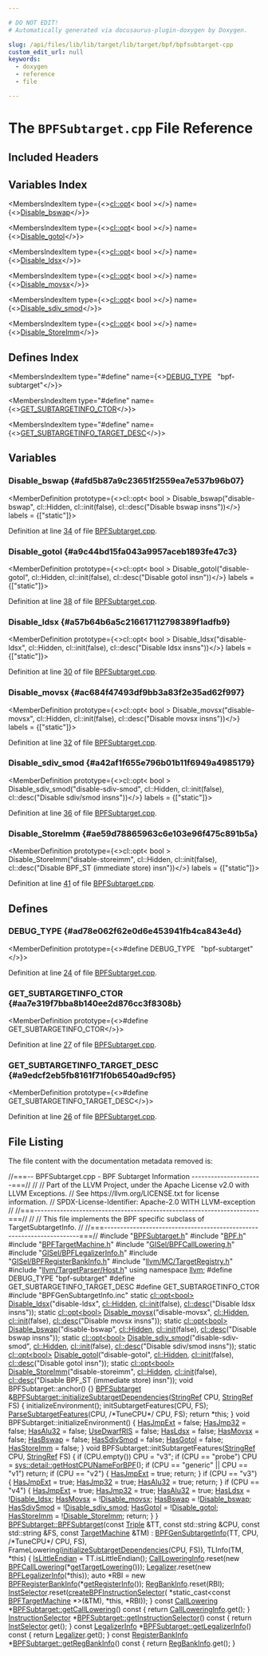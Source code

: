 ```yaml
---

# DO NOT EDIT!
# Automatically generated via docusaurus-plugin-doxygen by Doxygen.

slug: /api/files/lib/lib/target/lib/target/bpf/bpfsubtarget-cpp
custom_edit_url: null
keywords:
  - doxygen
  - reference
  - file

---
```





# The `BPFSubtarget.cpp` File Reference

<DoxygenPage pluginConfig={pluginConfig}>



## Included Headers

<IncludesList>
<IncludesListItem
  filePath="BPFSubtarget.h"
  permalink="/docs/api/files/lib/lib/target/lib/target/bpf/bpfsubtarget-h"
  isLocal="true" />
<IncludesListItem
  filePath="BPF.h"
  permalink="/docs/api/files/lib/lib/target/lib/target/bpf/bpf-h"
  isLocal="true" />
<IncludesListItem
  filePath="BPFTargetMachine.h"
  permalink="/docs/api/files/lib/lib/target/lib/target/bpf/bpftargetmachine-h"
  isLocal="true" />
<IncludesListItem
  filePath="GISel/BPFCallLowering.h"
  permalink="/docs/api/files/lib/lib/target/lib/target/bpf/lib/target/bpf/gisel/bpfcalllowering-h"
  isLocal="true" />
<IncludesListItem
  filePath="GISel/BPFLegalizerInfo.h"
  permalink="/docs/api/files/lib/lib/target/lib/target/bpf/lib/target/bpf/gisel/bpflegalizerinfo-h"
  isLocal="true" />
<IncludesListItem
  filePath="GISel/BPFRegisterBankInfo.h"
  permalink="/docs/api/files/lib/lib/target/lib/target/bpf/lib/target/bpf/gisel/bpfregisterbankinfo-h"
  isLocal="true" />
<IncludesListItem
  filePath="llvm/MC/TargetRegistry.h"
  permalink="/docs/api/files/include/include/llvm/include/llvm/mc/targetregistry-h"
  isLocal="true" />
<IncludesListItem
  filePath="llvm/TargetParser/Host.h"
  permalink="/docs/api/files/include/include/llvm/include/llvm/targetparser/host-h"
  isLocal="true" />
<IncludesListItem
  filePath="BPFGenSubtargetInfo.inc"
  permalink=""
  isLocal="true" />
</IncludesList>

## Variables Index

<MembersIndex>

<MembersIndexItem
  type={<><a href="/docs/api/classes/llvm/cl/opt">cl::opt</a>&lt; bool &gt;</>}
  name={<><a href="#afd5b87a9c23651f2559ea7e537b96b07">Disable&#95;bswap</a></>}>
</MembersIndexItem>

<MembersIndexItem
  type={<><a href="/docs/api/classes/llvm/cl/opt">cl::opt</a>&lt; bool &gt;</>}
  name={<><a href="#a9c44bd15fa043a9957aceb1893fe47c3">Disable&#95;gotol</a></>}>
</MembersIndexItem>

<MembersIndexItem
  type={<><a href="/docs/api/classes/llvm/cl/opt">cl::opt</a>&lt; bool &gt;</>}
  name={<><a href="#a57b64b6a5c216617112798389f1adfb9">Disable&#95;ldsx</a></>}>
</MembersIndexItem>

<MembersIndexItem
  type={<><a href="/docs/api/classes/llvm/cl/opt">cl::opt</a>&lt; bool &gt;</>}
  name={<><a href="#ac684f47493df9bb3a83f2e35ad62f997">Disable&#95;movsx</a></>}>
</MembersIndexItem>

<MembersIndexItem
  type={<><a href="/docs/api/classes/llvm/cl/opt">cl::opt</a>&lt; bool &gt;</>}
  name={<><a href="#a42af1f655e796b01b11f6949a4985179">Disable&#95;sdiv&#95;smod</a></>}>
</MembersIndexItem>

<MembersIndexItem
  type={<><a href="/docs/api/classes/llvm/cl/opt">cl::opt</a>&lt; bool &gt;</>}
  name={<><a href="#ae59d78865963c6e103e96f475c891b5a">Disable&#95;StoreImm</a></>}>
</MembersIndexItem>

</MembersIndex>

## Defines Index

<MembersIndex>

<MembersIndexItem
  type="#define"
  name={<><a href="#ad78e062f62e0d6e453941fb4ca843e4d">DEBUG&#95;TYPE</a>&nbsp;&nbsp;&nbsp;&quot;bpf-subtarget&quot;</>}>
</MembersIndexItem>

<MembersIndexItem
  type="#define"
  name={<><a href="#aa7e319f7bba8b140ee2d876cc3f8308b">GET&#95;SUBTARGETINFO&#95;CTOR</a></>}>
</MembersIndexItem>

<MembersIndexItem
  type="#define"
  name={<><a href="#a9edcf2eb5fb8161f71f0b6540ad9cf95">GET&#95;SUBTARGETINFO&#95;TARGET&#95;DESC</a></>}>
</MembersIndexItem>

</MembersIndex>


<SectionDefinition>

## Variables

### Disable&#95;bswap {#afd5b87a9c23651f2559ea7e537b96b07}

<MemberDefinition
  prototype={<>cl::opt&lt; bool &gt; Disable&#95;bswap(&quot;disable-bswap&quot;, cl::Hidden, cl::init(false), cl::desc(&quot;Disable bswap insns&quot;))</>}
  labels = {["static"]}>

Definition at line <a href="#l00034">34</a> of file <a href="/docs/api/files/lib/lib/target/lib/target/bpf/bpfsubtarget-cpp">BPFSubtarget.cpp</a>.
</MemberDefinition>

### Disable&#95;gotol {#a9c44bd15fa043a9957aceb1893fe47c3}

<MemberDefinition
  prototype={<>cl::opt&lt; bool &gt; Disable&#95;gotol(&quot;disable-gotol&quot;, cl::Hidden, cl::init(false), cl::desc(&quot;Disable gotol insn&quot;))</>}
  labels = {["static"]}>

Definition at line <a href="#l00038">38</a> of file <a href="/docs/api/files/lib/lib/target/lib/target/bpf/bpfsubtarget-cpp">BPFSubtarget.cpp</a>.
</MemberDefinition>

### Disable&#95;ldsx {#a57b64b6a5c216617112798389f1adfb9}

<MemberDefinition
  prototype={<>cl::opt&lt; bool &gt; Disable&#95;ldsx(&quot;disable-ldsx&quot;, cl::Hidden, cl::init(false), cl::desc(&quot;Disable ldsx insns&quot;))</>}
  labels = {["static"]}>

Definition at line <a href="#l00030">30</a> of file <a href="/docs/api/files/lib/lib/target/lib/target/bpf/bpfsubtarget-cpp">BPFSubtarget.cpp</a>.
</MemberDefinition>

### Disable&#95;movsx {#ac684f47493df9bb3a83f2e35ad62f997}

<MemberDefinition
  prototype={<>cl::opt&lt; bool &gt; Disable&#95;movsx(&quot;disable-movsx&quot;, cl::Hidden, cl::init(false), cl::desc(&quot;Disable movsx insns&quot;))</>}
  labels = {["static"]}>

Definition at line <a href="#l00032">32</a> of file <a href="/docs/api/files/lib/lib/target/lib/target/bpf/bpfsubtarget-cpp">BPFSubtarget.cpp</a>.
</MemberDefinition>

### Disable&#95;sdiv&#95;smod {#a42af1f655e796b01b11f6949a4985179}

<MemberDefinition
  prototype={<>cl::opt&lt; bool &gt; Disable&#95;sdiv&#95;smod(&quot;disable-sdiv-smod&quot;, cl::Hidden, cl::init(false), cl::desc(&quot;Disable sdiv/smod insns&quot;))</>}
  labels = {["static"]}>

Definition at line <a href="#l00036">36</a> of file <a href="/docs/api/files/lib/lib/target/lib/target/bpf/bpfsubtarget-cpp">BPFSubtarget.cpp</a>.
</MemberDefinition>

### Disable&#95;StoreImm {#ae59d78865963c6e103e96f475c891b5a}

<MemberDefinition
  prototype={<>cl::opt&lt; bool &gt; Disable&#95;StoreImm(&quot;disable-storeimm&quot;, cl::Hidden, cl::init(false), cl::desc(&quot;Disable BPF&#95;ST (immediate store) insn&quot;))</>}
  labels = {["static"]}>

Definition at line <a href="#l00041">41</a> of file <a href="/docs/api/files/lib/lib/target/lib/target/bpf/bpfsubtarget-cpp">BPFSubtarget.cpp</a>.
</MemberDefinition>

</SectionDefinition>

<SectionDefinition>

## Defines

### DEBUG&#95;TYPE {#ad78e062f62e0d6e453941fb4ca843e4d}

<MemberDefinition
  prototype={<>#define DEBUG&#95;TYPE&nbsp;&nbsp;&nbsp;&quot;bpf-subtarget&quot;</>}>

Definition at line <a href="#l00024">24</a> of file <a href="/docs/api/files/lib/lib/target/lib/target/bpf/bpfsubtarget-cpp">BPFSubtarget.cpp</a>.
</MemberDefinition>

### GET&#95;SUBTARGETINFO&#95;CTOR {#aa7e319f7bba8b140ee2d876cc3f8308b}

<MemberDefinition
  prototype={<>#define GET&#95;SUBTARGETINFO&#95;CTOR</>}>

Definition at line <a href="#l00027">27</a> of file <a href="/docs/api/files/lib/lib/target/lib/target/bpf/bpfsubtarget-cpp">BPFSubtarget.cpp</a>.
</MemberDefinition>

### GET&#95;SUBTARGETINFO&#95;TARGET&#95;DESC {#a9edcf2eb5fb8161f71f0b6540ad9cf95}

<MemberDefinition
  prototype={<>#define GET&#95;SUBTARGETINFO&#95;TARGET&#95;DESC</>}>

Definition at line <a href="#l00026">26</a> of file <a href="/docs/api/files/lib/lib/target/lib/target/bpf/bpfsubtarget-cpp">BPFSubtarget.cpp</a>.
</MemberDefinition>

</SectionDefinition>

## File Listing

The file content with the documentation metadata removed is:

<ProgramListing>

<Link id="l00001" /><CodeLine lineNumber="1"><span class="doxyHighlightComment">//===-- BPFSubtarget.cpp - BPF Subtarget Information ----------------------===//</span></CodeLine>
<Link id="l00002" /><CodeLine lineNumber="2"><span class="doxyHighlightComment">//</span></CodeLine>
<Link id="l00003" /><CodeLine lineNumber="3"><span class="doxyHighlightComment">// Part of the LLVM Project, under the Apache License v2.0 with LLVM Exceptions.</span></CodeLine>
<Link id="l00004" /><CodeLine lineNumber="4"><span class="doxyHighlightComment">// See https://llvm.org/LICENSE.txt for license information.</span></CodeLine>
<Link id="l00005" /><CodeLine lineNumber="5"><span class="doxyHighlightComment">// SPDX-License-Identifier: Apache-2.0 WITH LLVM-exception</span></CodeLine>
<Link id="l00006" /><CodeLine lineNumber="6"><span class="doxyHighlightComment">//</span></CodeLine>
<Link id="l00007" /><CodeLine lineNumber="7"><span class="doxyHighlightComment">//===----------------------------------------------------------------------===//</span></CodeLine>
<Link id="l00008" /><CodeLine lineNumber="8"><span class="doxyHighlightComment">//</span></CodeLine>
<Link id="l00009" /><CodeLine lineNumber="9"><span class="doxyHighlightComment">// This file implements the BPF specific subclass of TargetSubtargetInfo.</span></CodeLine>
<Link id="l00010" /><CodeLine lineNumber="10"><span class="doxyHighlightComment">//</span></CodeLine>
<Link id="l00011" /><CodeLine lineNumber="11"><span class="doxyHighlightComment">//===----------------------------------------------------------------------===//</span></CodeLine>
<Link id="l00012" /><CodeLine lineNumber="12"></CodeLine>
<Link id="l00013" /><CodeLine lineNumber="13"><span class="doxyHighlightPreprocessor">#include &quot;<a href="/docs/api/files/lib/lib/target/lib/target/bpf/bpfsubtarget-h">BPFSubtarget.h</a>&quot;</span></CodeLine>
<Link id="l00014" /><CodeLine lineNumber="14"><span class="doxyHighlightPreprocessor">#include &quot;<a href="/docs/api/files/lib/lib/target/lib/target/bpf/bpf-h">BPF.h</a>&quot;</span></CodeLine>
<Link id="l00015" /><CodeLine lineNumber="15"><span class="doxyHighlightPreprocessor">#include &quot;<a href="/docs/api/files/lib/lib/target/lib/target/bpf/bpftargetmachine-h">BPFTargetMachine.h</a>&quot;</span></CodeLine>
<Link id="l00016" /><CodeLine lineNumber="16"><span class="doxyHighlightPreprocessor">#include &quot;<a href="/docs/api/files/lib/lib/target/lib/target/bpf/lib/target/bpf/gisel/bpfcalllowering-h">GISel/BPFCallLowering.h</a>&quot;</span></CodeLine>
<Link id="l00017" /><CodeLine lineNumber="17"><span class="doxyHighlightPreprocessor">#include &quot;<a href="/docs/api/files/lib/lib/target/lib/target/bpf/lib/target/bpf/gisel/bpflegalizerinfo-h">GISel/BPFLegalizerInfo.h</a>&quot;</span></CodeLine>
<Link id="l00018" /><CodeLine lineNumber="18"><span class="doxyHighlightPreprocessor">#include &quot;<a href="/docs/api/files/lib/lib/target/lib/target/bpf/lib/target/bpf/gisel/bpfregisterbankinfo-h">GISel/BPFRegisterBankInfo.h</a>&quot;</span></CodeLine>
<Link id="l00019" /><CodeLine lineNumber="19"><span class="doxyHighlightPreprocessor">#include &quot;<a href="/docs/api/files/include/include/llvm/include/llvm/mc/targetregistry-h">llvm/MC/TargetRegistry.h</a>&quot;</span></CodeLine>
<Link id="l00020" /><CodeLine lineNumber="20"><span class="doxyHighlightPreprocessor">#include &quot;<a href="/docs/api/files/include/include/llvm/include/llvm/targetparser/host-h">llvm/TargetParser/Host.h</a>&quot;</span></CodeLine>
<Link id="l00021" /><CodeLine lineNumber="21"></CodeLine>
<Link id="l00022" /><CodeLine lineNumber="22"><span class="doxyHighlightKeyword">using namespace </span><span class="doxyHighlight"><a href="/docs/api/namespaces/llvm">llvm</a>;</span></CodeLine>
<Link id="l00023" /><CodeLine lineNumber="23"></CodeLine>
<Link id="l00024" /><CodeLine lineNumber="24" lineLink="#ad78e062f62e0d6e453941fb4ca843e4d"><span class="doxyHighlightPreprocessor">#define DEBUG&#95;TYPE &quot;bpf-subtarget&quot;</span></CodeLine>
<Link id="l00025" /><CodeLine lineNumber="25"></CodeLine>
<Link id="l00026" /><CodeLine lineNumber="26" lineLink="#a9edcf2eb5fb8161f71f0b6540ad9cf95"><span class="doxyHighlightPreprocessor">#define GET&#95;SUBTARGETINFO&#95;TARGET&#95;DESC</span></CodeLine>
<Link id="l00027" /><CodeLine lineNumber="27" lineLink="#aa7e319f7bba8b140ee2d876cc3f8308b"><span class="doxyHighlightPreprocessor">#define GET&#95;SUBTARGETINFO&#95;CTOR</span></CodeLine>
<Link id="l00028" /><CodeLine lineNumber="28"><span class="doxyHighlightPreprocessor">#include &quot;BPFGenSubtargetInfo.inc&quot;</span></CodeLine>
<Link id="l00029" /><CodeLine lineNumber="29"></CodeLine>
<Link id="l00030" /><CodeLine lineNumber="30" lineLink="#a57b64b6a5c216617112798389f1adfb9"><span class="doxyHighlightKeyword">static</span><span class="doxyHighlight"> <a href="/docs/api/classes/llvm/cl/opt">cl::opt&lt;bool&gt;</a> <a href="#a57b64b6a5c216617112798389f1adfb9">Disable&#95;ldsx</a>(</span><span class="doxyHighlightStringLiteral">&quot;disable-ldsx&quot;</span><span class="doxyHighlight">, <a href="/docs/api/namespaces/llvm/cl/#a68075925a54790e71ca790e1d4f21a40a263ac008d8d31f13ce460395fc4cf7e6">cl::Hidden</a>, <a href="/docs/api/namespaces/llvm/cl/#ac12e6a8f3a1b511f0dee2ed6de0ae806">cl::init</a>(</span><span class="doxyHighlightKeyword">false</span><span class="doxyHighlight">),</span></CodeLine>
<Link id="l00031" /><CodeLine lineNumber="31"><span class="doxyHighlight">  <a href="/docs/api/structs/llvm/cl/desc">cl::desc</a>(</span><span class="doxyHighlightStringLiteral">&quot;Disable ldsx insns&quot;</span><span class="doxyHighlight">));</span></CodeLine>
<Link id="l00032" /><CodeLine lineNumber="32" lineLink="#ac684f47493df9bb3a83f2e35ad62f997"><span class="doxyHighlightKeyword">static</span><span class="doxyHighlight"> <a href="/docs/api/classes/llvm/cl/opt">cl::opt&lt;bool&gt;</a> <a href="#ac684f47493df9bb3a83f2e35ad62f997">Disable&#95;movsx</a>(</span><span class="doxyHighlightStringLiteral">&quot;disable-movsx&quot;</span><span class="doxyHighlight">, <a href="/docs/api/namespaces/llvm/cl/#a68075925a54790e71ca790e1d4f21a40a263ac008d8d31f13ce460395fc4cf7e6">cl::Hidden</a>, <a href="/docs/api/namespaces/llvm/cl/#ac12e6a8f3a1b511f0dee2ed6de0ae806">cl::init</a>(</span><span class="doxyHighlightKeyword">false</span><span class="doxyHighlight">),</span></CodeLine>
<Link id="l00033" /><CodeLine lineNumber="33"><span class="doxyHighlight">  <a href="/docs/api/structs/llvm/cl/desc">cl::desc</a>(</span><span class="doxyHighlightStringLiteral">&quot;Disable movsx insns&quot;</span><span class="doxyHighlight">));</span></CodeLine>
<Link id="l00034" /><CodeLine lineNumber="34" lineLink="#afd5b87a9c23651f2559ea7e537b96b07"><span class="doxyHighlightKeyword">static</span><span class="doxyHighlight"> <a href="/docs/api/classes/llvm/cl/opt">cl::opt&lt;bool&gt;</a> <a href="#afd5b87a9c23651f2559ea7e537b96b07">Disable&#95;bswap</a>(</span><span class="doxyHighlightStringLiteral">&quot;disable-bswap&quot;</span><span class="doxyHighlight">, <a href="/docs/api/namespaces/llvm/cl/#a68075925a54790e71ca790e1d4f21a40a263ac008d8d31f13ce460395fc4cf7e6">cl::Hidden</a>, <a href="/docs/api/namespaces/llvm/cl/#ac12e6a8f3a1b511f0dee2ed6de0ae806">cl::init</a>(</span><span class="doxyHighlightKeyword">false</span><span class="doxyHighlight">),</span></CodeLine>
<Link id="l00035" /><CodeLine lineNumber="35"><span class="doxyHighlight">  <a href="/docs/api/structs/llvm/cl/desc">cl::desc</a>(</span><span class="doxyHighlightStringLiteral">&quot;Disable bswap insns&quot;</span><span class="doxyHighlight">));</span></CodeLine>
<Link id="l00036" /><CodeLine lineNumber="36" lineLink="#a42af1f655e796b01b11f6949a4985179"><span class="doxyHighlightKeyword">static</span><span class="doxyHighlight"> <a href="/docs/api/classes/llvm/cl/opt">cl::opt&lt;bool&gt;</a> <a href="#a42af1f655e796b01b11f6949a4985179">Disable&#95;sdiv&#95;smod</a>(</span><span class="doxyHighlightStringLiteral">&quot;disable-sdiv-smod&quot;</span><span class="doxyHighlight">, <a href="/docs/api/namespaces/llvm/cl/#a68075925a54790e71ca790e1d4f21a40a263ac008d8d31f13ce460395fc4cf7e6">cl::Hidden</a>,</span></CodeLine>
<Link id="l00037" /><CodeLine lineNumber="37"><span class="doxyHighlight">  <a href="/docs/api/namespaces/llvm/cl/#ac12e6a8f3a1b511f0dee2ed6de0ae806">cl::init</a>(</span><span class="doxyHighlightKeyword">false</span><span class="doxyHighlight">), <a href="/docs/api/structs/llvm/cl/desc">cl::desc</a>(</span><span class="doxyHighlightStringLiteral">&quot;Disable sdiv/smod insns&quot;</span><span class="doxyHighlight">));</span></CodeLine>
<Link id="l00038" /><CodeLine lineNumber="38" lineLink="#a9c44bd15fa043a9957aceb1893fe47c3"><span class="doxyHighlightKeyword">static</span><span class="doxyHighlight"> <a href="/docs/api/classes/llvm/cl/opt">cl::opt&lt;bool&gt;</a> <a href="#a9c44bd15fa043a9957aceb1893fe47c3">Disable&#95;gotol</a>(</span><span class="doxyHighlightStringLiteral">&quot;disable-gotol&quot;</span><span class="doxyHighlight">, <a href="/docs/api/namespaces/llvm/cl/#a68075925a54790e71ca790e1d4f21a40a263ac008d8d31f13ce460395fc4cf7e6">cl::Hidden</a>, <a href="/docs/api/namespaces/llvm/cl/#ac12e6a8f3a1b511f0dee2ed6de0ae806">cl::init</a>(</span><span class="doxyHighlightKeyword">false</span><span class="doxyHighlight">),</span></CodeLine>
<Link id="l00039" /><CodeLine lineNumber="39"><span class="doxyHighlight">  <a href="/docs/api/structs/llvm/cl/desc">cl::desc</a>(</span><span class="doxyHighlightStringLiteral">&quot;Disable gotol insn&quot;</span><span class="doxyHighlight">));</span></CodeLine>
<Link id="l00040" /><CodeLine lineNumber="40"><span class="doxyHighlightKeyword">static</span><span class="doxyHighlight"> <a href="/docs/api/classes/llvm/cl/opt">cl::opt&lt;bool&gt;</a></span></CodeLine>
<Link id="l00041" /><CodeLine lineNumber="41" lineLink="#ae59d78865963c6e103e96f475c891b5a"><span class="doxyHighlight">    <a href="#ae59d78865963c6e103e96f475c891b5a">Disable&#95;StoreImm</a>(</span><span class="doxyHighlightStringLiteral">&quot;disable-storeimm&quot;</span><span class="doxyHighlight">, <a href="/docs/api/namespaces/llvm/cl/#a68075925a54790e71ca790e1d4f21a40a263ac008d8d31f13ce460395fc4cf7e6">cl::Hidden</a>, <a href="/docs/api/namespaces/llvm/cl/#ac12e6a8f3a1b511f0dee2ed6de0ae806">cl::init</a>(</span><span class="doxyHighlightKeyword">false</span><span class="doxyHighlight">),</span></CodeLine>
<Link id="l00042" /><CodeLine lineNumber="42"><span class="doxyHighlight">                     <a href="/docs/api/structs/llvm/cl/desc">cl::desc</a>(</span><span class="doxyHighlightStringLiteral">&quot;Disable BPF&#95;ST (immediate store) insn&quot;</span><span class="doxyHighlight">));</span></CodeLine>
<Link id="l00043" /><CodeLine lineNumber="43"></CodeLine>
<Link id="l00044" /><CodeLine lineNumber="44"><span class="doxyHighlightKeywordType">void</span><span class="doxyHighlight"> BPFSubtarget::anchor() &#123;&#125;</span></CodeLine>
<Link id="l00045" /><CodeLine lineNumber="45"></CodeLine>
<Link id="l00046" /><CodeLine lineNumber="46" lineLink="/docs/api/classes/llvm/bpfsubtarget/#a4d43672231a5ab2a98f4b9718a111f74"><span class="doxyHighlight"><a href="/docs/api/classes/llvm/bpfsubtarget/#a12762ee21e307b79f5c7594c7fd6e63a">BPFSubtarget</a> &amp;<a href="/docs/api/classes/llvm/bpfsubtarget/#a4d43672231a5ab2a98f4b9718a111f74">BPFSubtarget::initializeSubtargetDependencies</a>(<a href="/docs/api/classes/llvm/stringref">StringRef</a> CPU,</span></CodeLine>
<Link id="l00047" /><CodeLine lineNumber="47"><span class="doxyHighlight">                                                            <a href="/docs/api/classes/llvm/stringref">StringRef</a> FS) &#123;</span></CodeLine>
<Link id="l00048" /><CodeLine lineNumber="48"><span class="doxyHighlight">  initializeEnvironment();</span></CodeLine>
<Link id="l00049" /><CodeLine lineNumber="49"><span class="doxyHighlight">  initSubtargetFeatures(CPU, FS);</span></CodeLine>
<Link id="l00050" /><CodeLine lineNumber="50"><span class="doxyHighlight">  <a href="/docs/api/classes/llvm/bpfsubtarget/#af10dda6851d7f9ac160a3f69f4a6c4bd">ParseSubtargetFeatures</a>(CPU, </span><span class="doxyHighlightComment">/&#42;TuneCPU&#42;/</span><span class="doxyHighlight"> CPU, FS);</span></CodeLine>
<Link id="l00051" /><CodeLine lineNumber="51"><span class="doxyHighlight">  </span><span class="doxyHighlightKeywordFlow">return</span><span class="doxyHighlight"> &#42;</span><span class="doxyHighlightKeyword">this</span><span class="doxyHighlight">;</span></CodeLine>
<Link id="l00052" /><CodeLine lineNumber="52"><span class="doxyHighlight">&#125;</span></CodeLine>
<Link id="l00053" /><CodeLine lineNumber="53"></CodeLine>
<Link id="l00054" /><CodeLine lineNumber="54"><span class="doxyHighlightKeywordType">void</span><span class="doxyHighlight"> BPFSubtarget::initializeEnvironment() &#123;</span></CodeLine>
<Link id="l00055" /><CodeLine lineNumber="55"><span class="doxyHighlight">  <a href="/docs/api/classes/llvm/bpfsubtarget/#a4b5eee2d1f9d72c532e5777107640e98">HasJmpExt</a> = </span><span class="doxyHighlightKeyword">false</span><span class="doxyHighlight">;</span></CodeLine>
<Link id="l00056" /><CodeLine lineNumber="56"><span class="doxyHighlight">  <a href="/docs/api/classes/llvm/bpfsubtarget/#ab36fac9445d6e6a3f54c76f51203ed75">HasJmp32</a> = </span><span class="doxyHighlightKeyword">false</span><span class="doxyHighlight">;</span></CodeLine>
<Link id="l00057" /><CodeLine lineNumber="57"><span class="doxyHighlight">  <a href="/docs/api/classes/llvm/bpfsubtarget/#a0441efda13f70b66a72faa940dc284b8">HasAlu32</a> = </span><span class="doxyHighlightKeyword">false</span><span class="doxyHighlight">;</span></CodeLine>
<Link id="l00058" /><CodeLine lineNumber="58"><span class="doxyHighlight">  <a href="/docs/api/classes/llvm/bpfsubtarget/#aa4f9d08b20272ae4572f5e472c60116f">UseDwarfRIS</a> = </span><span class="doxyHighlightKeyword">false</span><span class="doxyHighlight">;</span></CodeLine>
<Link id="l00059" /><CodeLine lineNumber="59"><span class="doxyHighlight">  <a href="/docs/api/classes/llvm/bpfsubtarget/#ab80177300cbb68cb930613ac2c77e5fe">HasLdsx</a> = </span><span class="doxyHighlightKeyword">false</span><span class="doxyHighlight">;</span></CodeLine>
<Link id="l00060" /><CodeLine lineNumber="60"><span class="doxyHighlight">  <a href="/docs/api/classes/llvm/bpfsubtarget/#ab6bfbab0d6e473240a5ba6ce94e0b908">HasMovsx</a> = </span><span class="doxyHighlightKeyword">false</span><span class="doxyHighlight">;</span></CodeLine>
<Link id="l00061" /><CodeLine lineNumber="61"><span class="doxyHighlight">  <a href="/docs/api/classes/llvm/bpfsubtarget/#a0889bd38143383a397024c139c399603">HasBswap</a> = </span><span class="doxyHighlightKeyword">false</span><span class="doxyHighlight">;</span></CodeLine>
<Link id="l00062" /><CodeLine lineNumber="62"><span class="doxyHighlight">  <a href="/docs/api/classes/llvm/bpfsubtarget/#aaae018b82e467ff958a55bfccecb5e38">HasSdivSmod</a> = </span><span class="doxyHighlightKeyword">false</span><span class="doxyHighlight">;</span></CodeLine>
<Link id="l00063" /><CodeLine lineNumber="63"><span class="doxyHighlight">  <a href="/docs/api/classes/llvm/bpfsubtarget/#acb619d0dfe4716bc4fc5b33531437f51">HasGotol</a> = </span><span class="doxyHighlightKeyword">false</span><span class="doxyHighlight">;</span></CodeLine>
<Link id="l00064" /><CodeLine lineNumber="64"><span class="doxyHighlight">  <a href="/docs/api/classes/llvm/bpfsubtarget/#a9e54c8f06c186f096669b77c7c8e6ec6">HasStoreImm</a> = </span><span class="doxyHighlightKeyword">false</span><span class="doxyHighlight">;</span></CodeLine>
<Link id="l00065" /><CodeLine lineNumber="65"><span class="doxyHighlight">&#125;</span></CodeLine>
<Link id="l00066" /><CodeLine lineNumber="66"></CodeLine>
<Link id="l00067" /><CodeLine lineNumber="67"><span class="doxyHighlightKeywordType">void</span><span class="doxyHighlight"> BPFSubtarget::initSubtargetFeatures(<a href="/docs/api/classes/llvm/stringref">StringRef</a> CPU, <a href="/docs/api/classes/llvm/stringref">StringRef</a> FS) &#123;</span></CodeLine>
<Link id="l00068" /><CodeLine lineNumber="68"><span class="doxyHighlight">  </span><span class="doxyHighlightKeywordFlow">if</span><span class="doxyHighlight"> (CPU.empty())</span></CodeLine>
<Link id="l00069" /><CodeLine lineNumber="69"><span class="doxyHighlight">    CPU = </span><span class="doxyHighlightStringLiteral">&quot;v3&quot;</span><span class="doxyHighlight">;</span></CodeLine>
<Link id="l00070" /><CodeLine lineNumber="70"><span class="doxyHighlight">  </span><span class="doxyHighlightKeywordFlow">if</span><span class="doxyHighlight"> (CPU == </span><span class="doxyHighlightStringLiteral">&quot;probe&quot;</span><span class="doxyHighlight">)</span></CodeLine>
<Link id="l00071" /><CodeLine lineNumber="71"><span class="doxyHighlight">    CPU = <a href="/docs/api/namespaces/llvm/sys/detail/#a586f1a912d0b5bf5a176e0b3799de5b7">sys::detail::getHostCPUNameForBPF</a>();</span></CodeLine>
<Link id="l00072" /><CodeLine lineNumber="72"><span class="doxyHighlight">  </span><span class="doxyHighlightKeywordFlow">if</span><span class="doxyHighlight"> (CPU == </span><span class="doxyHighlightStringLiteral">&quot;generic&quot;</span><span class="doxyHighlight"> || CPU == </span><span class="doxyHighlightStringLiteral">&quot;v1&quot;</span><span class="doxyHighlight">)</span></CodeLine>
<Link id="l00073" /><CodeLine lineNumber="73"><span class="doxyHighlight">    </span><span class="doxyHighlightKeywordFlow">return</span><span class="doxyHighlight">;</span></CodeLine>
<Link id="l00074" /><CodeLine lineNumber="74"><span class="doxyHighlight">  </span><span class="doxyHighlightKeywordFlow">if</span><span class="doxyHighlight"> (CPU == </span><span class="doxyHighlightStringLiteral">&quot;v2&quot;</span><span class="doxyHighlight">) &#123;</span></CodeLine>
<Link id="l00075" /><CodeLine lineNumber="75"><span class="doxyHighlight">    <a href="/docs/api/classes/llvm/bpfsubtarget/#a4b5eee2d1f9d72c532e5777107640e98">HasJmpExt</a> = </span><span class="doxyHighlightKeyword">true</span><span class="doxyHighlight">;</span></CodeLine>
<Link id="l00076" /><CodeLine lineNumber="76"><span class="doxyHighlight">    </span><span class="doxyHighlightKeywordFlow">return</span><span class="doxyHighlight">;</span></CodeLine>
<Link id="l00077" /><CodeLine lineNumber="77"><span class="doxyHighlight">  &#125;</span></CodeLine>
<Link id="l00078" /><CodeLine lineNumber="78"><span class="doxyHighlight">  </span><span class="doxyHighlightKeywordFlow">if</span><span class="doxyHighlight"> (CPU == </span><span class="doxyHighlightStringLiteral">&quot;v3&quot;</span><span class="doxyHighlight">) &#123;</span></CodeLine>
<Link id="l00079" /><CodeLine lineNumber="79"><span class="doxyHighlight">    <a href="/docs/api/classes/llvm/bpfsubtarget/#a4b5eee2d1f9d72c532e5777107640e98">HasJmpExt</a> = </span><span class="doxyHighlightKeyword">true</span><span class="doxyHighlight">;</span></CodeLine>
<Link id="l00080" /><CodeLine lineNumber="80"><span class="doxyHighlight">    <a href="/docs/api/classes/llvm/bpfsubtarget/#ab36fac9445d6e6a3f54c76f51203ed75">HasJmp32</a> = </span><span class="doxyHighlightKeyword">true</span><span class="doxyHighlight">;</span></CodeLine>
<Link id="l00081" /><CodeLine lineNumber="81"><span class="doxyHighlight">    <a href="/docs/api/classes/llvm/bpfsubtarget/#a0441efda13f70b66a72faa940dc284b8">HasAlu32</a> = </span><span class="doxyHighlightKeyword">true</span><span class="doxyHighlight">;</span></CodeLine>
<Link id="l00082" /><CodeLine lineNumber="82"><span class="doxyHighlight">    </span><span class="doxyHighlightKeywordFlow">return</span><span class="doxyHighlight">;</span></CodeLine>
<Link id="l00083" /><CodeLine lineNumber="83"><span class="doxyHighlight">  &#125;</span></CodeLine>
<Link id="l00084" /><CodeLine lineNumber="84"><span class="doxyHighlight">  </span><span class="doxyHighlightKeywordFlow">if</span><span class="doxyHighlight"> (CPU == </span><span class="doxyHighlightStringLiteral">&quot;v4&quot;</span><span class="doxyHighlight">) &#123;</span></CodeLine>
<Link id="l00085" /><CodeLine lineNumber="85"><span class="doxyHighlight">    <a href="/docs/api/classes/llvm/bpfsubtarget/#a4b5eee2d1f9d72c532e5777107640e98">HasJmpExt</a> = </span><span class="doxyHighlightKeyword">true</span><span class="doxyHighlight">;</span></CodeLine>
<Link id="l00086" /><CodeLine lineNumber="86"><span class="doxyHighlight">    <a href="/docs/api/classes/llvm/bpfsubtarget/#ab36fac9445d6e6a3f54c76f51203ed75">HasJmp32</a> = </span><span class="doxyHighlightKeyword">true</span><span class="doxyHighlight">;</span></CodeLine>
<Link id="l00087" /><CodeLine lineNumber="87"><span class="doxyHighlight">    <a href="/docs/api/classes/llvm/bpfsubtarget/#a0441efda13f70b66a72faa940dc284b8">HasAlu32</a> = </span><span class="doxyHighlightKeyword">true</span><span class="doxyHighlight">;</span></CodeLine>
<Link id="l00088" /><CodeLine lineNumber="88"><span class="doxyHighlight">    <a href="/docs/api/classes/llvm/bpfsubtarget/#ab80177300cbb68cb930613ac2c77e5fe">HasLdsx</a> = !<a href="#a57b64b6a5c216617112798389f1adfb9">Disable&#95;ldsx</a>;</span></CodeLine>
<Link id="l00089" /><CodeLine lineNumber="89"><span class="doxyHighlight">    <a href="/docs/api/classes/llvm/bpfsubtarget/#ab6bfbab0d6e473240a5ba6ce94e0b908">HasMovsx</a> = !<a href="#ac684f47493df9bb3a83f2e35ad62f997">Disable&#95;movsx</a>;</span></CodeLine>
<Link id="l00090" /><CodeLine lineNumber="90"><span class="doxyHighlight">    <a href="/docs/api/classes/llvm/bpfsubtarget/#a0889bd38143383a397024c139c399603">HasBswap</a> = !<a href="#afd5b87a9c23651f2559ea7e537b96b07">Disable&#95;bswap</a>;</span></CodeLine>
<Link id="l00091" /><CodeLine lineNumber="91"><span class="doxyHighlight">    <a href="/docs/api/classes/llvm/bpfsubtarget/#aaae018b82e467ff958a55bfccecb5e38">HasSdivSmod</a> = !<a href="#a42af1f655e796b01b11f6949a4985179">Disable&#95;sdiv&#95;smod</a>;</span></CodeLine>
<Link id="l00092" /><CodeLine lineNumber="92"><span class="doxyHighlight">    <a href="/docs/api/classes/llvm/bpfsubtarget/#acb619d0dfe4716bc4fc5b33531437f51">HasGotol</a> = !<a href="#a9c44bd15fa043a9957aceb1893fe47c3">Disable&#95;gotol</a>;</span></CodeLine>
<Link id="l00093" /><CodeLine lineNumber="93"><span class="doxyHighlight">    <a href="/docs/api/classes/llvm/bpfsubtarget/#a9e54c8f06c186f096669b77c7c8e6ec6">HasStoreImm</a> = !<a href="#ae59d78865963c6e103e96f475c891b5a">Disable&#95;StoreImm</a>;</span></CodeLine>
<Link id="l00094" /><CodeLine lineNumber="94"><span class="doxyHighlight">    </span><span class="doxyHighlightKeywordFlow">return</span><span class="doxyHighlight">;</span></CodeLine>
<Link id="l00095" /><CodeLine lineNumber="95"><span class="doxyHighlight">  &#125;</span></CodeLine>
<Link id="l00096" /><CodeLine lineNumber="96"><span class="doxyHighlight">&#125;</span></CodeLine>
<Link id="l00097" /><CodeLine lineNumber="97"></CodeLine>
<Link id="l00098" /><CodeLine lineNumber="98" lineLink="/docs/api/classes/llvm/bpfsubtarget/#a12762ee21e307b79f5c7594c7fd6e63a"><span class="doxyHighlight"><a href="/docs/api/classes/llvm/bpfsubtarget/#a12762ee21e307b79f5c7594c7fd6e63a">BPFSubtarget::BPFSubtarget</a>(</span><span class="doxyHighlightKeyword">const</span><span class="doxyHighlight"> <a href="/docs/api/classes/llvm/triple">Triple</a> &amp;TT, </span><span class="doxyHighlightKeyword">const</span><span class="doxyHighlight"> std::string &amp;CPU,</span></CodeLine>
<Link id="l00099" /><CodeLine lineNumber="99"><span class="doxyHighlight">                           </span><span class="doxyHighlightKeyword">const</span><span class="doxyHighlight"> std::string &amp;FS, </span><span class="doxyHighlightKeyword">const</span><span class="doxyHighlight"> <a href="/docs/api/classes/llvm/targetmachine">TargetMachine</a> &amp;TM)</span></CodeLine>
<Link id="l00100" /><CodeLine lineNumber="100"><span class="doxyHighlight">    : <a href="/docs/api/classes/bpfgensubtargetinfo">BPFGenSubtargetInfo</a>(TT, CPU, </span><span class="doxyHighlightComment">/&#42;TuneCPU&#42;/</span><span class="doxyHighlight"> CPU, FS),</span></CodeLine>
<Link id="l00101" /><CodeLine lineNumber="101"><span class="doxyHighlight">      FrameLowering(<a href="/docs/api/classes/llvm/bpfsubtarget/#a4d43672231a5ab2a98f4b9718a111f74">initializeSubtargetDependencies</a>(CPU, FS)),</span></CodeLine>
<Link id="l00102" /><CodeLine lineNumber="102"><span class="doxyHighlight">      TLInfo(TM, &#42;this) &#123;</span></CodeLine>
<Link id="l00103" /><CodeLine lineNumber="103"><span class="doxyHighlight">  <a href="/docs/api/classes/llvm/bpfsubtarget/#a9f5546daedc12249a58e196ed72bf1c2">IsLittleEndian</a> = TT.isLittleEndian();</span></CodeLine>
<Link id="l00104" /><CodeLine lineNumber="104"></CodeLine>
<Link id="l00105" /><CodeLine lineNumber="105"><span class="doxyHighlight">  <a href="/docs/api/classes/llvm/bpfsubtarget/#a8b8ffea03f9ccb188321ab50031c3faa">CallLoweringInfo</a>.reset(</span><span class="doxyHighlightKeyword">new</span><span class="doxyHighlight"> <a href="/docs/api/classes/llvm/bpfcalllowering">BPFCallLowering</a>(&#42;<a href="/docs/api/classes/llvm/bpfsubtarget/#ad6d1f2597adb546643c4316a6f4e7814">getTargetLowering</a>()));</span></CodeLine>
<Link id="l00106" /><CodeLine lineNumber="106"><span class="doxyHighlight">  <a href="/docs/api/classes/llvm/bpfsubtarget/#a7268ffbd46f4bb70d4924f1b2526af39">Legalizer</a>.reset(</span><span class="doxyHighlightKeyword">new</span><span class="doxyHighlight"> <a href="/docs/api/classes/llvm/bpflegalizerinfo">BPFLegalizerInfo</a>(&#42;</span><span class="doxyHighlightKeyword">this</span><span class="doxyHighlight">));</span></CodeLine>
<Link id="l00107" /><CodeLine lineNumber="107"><span class="doxyHighlight">  </span><span class="doxyHighlightKeyword">auto</span><span class="doxyHighlight"> &#42;RBI = </span><span class="doxyHighlightKeyword">new</span><span class="doxyHighlight"> <a href="/docs/api/classes/llvm/bpfregisterbankinfo">BPFRegisterBankInfo</a>(&#42;<a href="/docs/api/classes/llvm/bpfsubtarget/#ac8d35dad93874ab572c7754aacaf6fc9">getRegisterInfo</a>());</span></CodeLine>
<Link id="l00108" /><CodeLine lineNumber="108"><span class="doxyHighlight">  <a href="/docs/api/classes/llvm/bpfsubtarget/#ac6cabd1cf62f0109fcc7c0c287322d38">RegBankInfo</a>.reset(RBI);</span></CodeLine>
<Link id="l00109" /><CodeLine lineNumber="109"></CodeLine>
<Link id="l00110" /><CodeLine lineNumber="110"><span class="doxyHighlight">  <a href="/docs/api/classes/llvm/bpfsubtarget/#a5cce3ff3fdb0094b4bf7926b48a64ccc">InstSelector</a>.reset(<a href="/docs/api/namespaces/llvm/#addd8f2ab41b6945050844e9b35ed34ab">createBPFInstructionSelector</a>(</span></CodeLine>
<Link id="l00111" /><CodeLine lineNumber="111"><span class="doxyHighlight">      &#42;</span><span class="doxyHighlightKeyword">static&#95;cast&lt;</span><span class="doxyHighlightKeyword">const </span><span class="doxyHighlight"><a href="/docs/api/classes/llvm/bpftargetmachine">BPFTargetMachine</a> &#42;</span><span class="doxyHighlightKeyword">&gt;</span><span class="doxyHighlight">(&amp;TM), &#42;</span><span class="doxyHighlightKeyword">this</span><span class="doxyHighlight">, &#42;RBI));</span></CodeLine>
<Link id="l00112" /><CodeLine lineNumber="112"><span class="doxyHighlight">&#125;</span></CodeLine>
<Link id="l00113" /><CodeLine lineNumber="113"></CodeLine>
<Link id="l00114" /><CodeLine lineNumber="114" lineLink="/docs/api/classes/llvm/bpfsubtarget/#a9bde0d57e417c948ff017f29c4de00b8"><span class="doxyHighlightKeyword">const</span><span class="doxyHighlight"> <a href="/docs/api/classes/llvm/calllowering">CallLowering</a> &#42;<a href="/docs/api/classes/llvm/bpfsubtarget/#a9bde0d57e417c948ff017f29c4de00b8">BPFSubtarget::getCallLowering</a>()</span><span class="doxyHighlightKeyword"> const </span><span class="doxyHighlight">&#123;</span></CodeLine>
<Link id="l00115" /><CodeLine lineNumber="115"><span class="doxyHighlight">  </span><span class="doxyHighlightKeywordFlow">return</span><span class="doxyHighlight"> <a href="/docs/api/classes/llvm/bpfsubtarget/#a8b8ffea03f9ccb188321ab50031c3faa">CallLoweringInfo</a>.get();</span></CodeLine>
<Link id="l00116" /><CodeLine lineNumber="116"><span class="doxyHighlight">&#125;</span></CodeLine>
<Link id="l00117" /><CodeLine lineNumber="117"></CodeLine>
<Link id="l00118" /><CodeLine lineNumber="118" lineLink="/docs/api/classes/llvm/bpfsubtarget/#a1743ef8a9fa4ee283780e942c18ab2ef"><span class="doxyHighlight"><a href="/docs/api/classes/llvm/instructionselector">InstructionSelector</a> &#42;<a href="/docs/api/classes/llvm/bpfsubtarget/#a1743ef8a9fa4ee283780e942c18ab2ef">BPFSubtarget::getInstructionSelector</a>()</span><span class="doxyHighlightKeyword"> const </span><span class="doxyHighlight">&#123;</span></CodeLine>
<Link id="l00119" /><CodeLine lineNumber="119"><span class="doxyHighlight">  </span><span class="doxyHighlightKeywordFlow">return</span><span class="doxyHighlight"> <a href="/docs/api/classes/llvm/bpfsubtarget/#a5cce3ff3fdb0094b4bf7926b48a64ccc">InstSelector</a>.get();</span></CodeLine>
<Link id="l00120" /><CodeLine lineNumber="120"><span class="doxyHighlight">&#125;</span></CodeLine>
<Link id="l00121" /><CodeLine lineNumber="121"></CodeLine>
<Link id="l00122" /><CodeLine lineNumber="122" lineLink="/docs/api/classes/llvm/bpfsubtarget/#ae27912b6743492fb598f85b7a16938e0"><span class="doxyHighlightKeyword">const</span><span class="doxyHighlight"> <a href="/docs/api/classes/llvm/legalizerinfo">LegalizerInfo</a> &#42;<a href="/docs/api/classes/llvm/bpfsubtarget/#ae27912b6743492fb598f85b7a16938e0">BPFSubtarget::getLegalizerInfo</a>()</span><span class="doxyHighlightKeyword"> const </span><span class="doxyHighlight">&#123;</span></CodeLine>
<Link id="l00123" /><CodeLine lineNumber="123"><span class="doxyHighlight">  </span><span class="doxyHighlightKeywordFlow">return</span><span class="doxyHighlight"> <a href="/docs/api/classes/llvm/bpfsubtarget/#a7268ffbd46f4bb70d4924f1b2526af39">Legalizer</a>.get();</span></CodeLine>
<Link id="l00124" /><CodeLine lineNumber="124"><span class="doxyHighlight">&#125;</span></CodeLine>
<Link id="l00125" /><CodeLine lineNumber="125"></CodeLine>
<Link id="l00126" /><CodeLine lineNumber="126" lineLink="/docs/api/classes/llvm/bpfsubtarget/#acb455ce09be38a9e02d15d4090b751de"><span class="doxyHighlightKeyword">const</span><span class="doxyHighlight"> <a href="/docs/api/classes/llvm/registerbankinfo">RegisterBankInfo</a> &#42;<a href="/docs/api/classes/llvm/bpfsubtarget/#acb455ce09be38a9e02d15d4090b751de">BPFSubtarget::getRegBankInfo</a>()</span><span class="doxyHighlightKeyword"> const </span><span class="doxyHighlight">&#123;</span></CodeLine>
<Link id="l00127" /><CodeLine lineNumber="127"><span class="doxyHighlight">  </span><span class="doxyHighlightKeywordFlow">return</span><span class="doxyHighlight"> <a href="/docs/api/classes/llvm/bpfsubtarget/#ac6cabd1cf62f0109fcc7c0c287322d38">RegBankInfo</a>.get();</span></CodeLine>
<Link id="l00128" /><CodeLine lineNumber="128"><span class="doxyHighlight">&#125;</span></CodeLine>

</ProgramListing>


</DoxygenPage>
